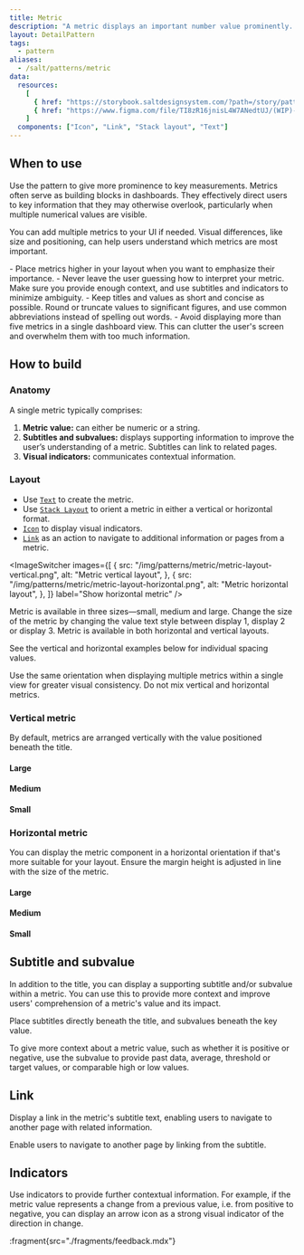 ```yaml
---
title: Metric
description: "A metric displays an important number value prominently. You can add indicators or labels to help provide context to the presented value."
layout: DetailPattern
tags:
  - pattern
aliases:
  - /salt/patterns/metric
data:
  resources:
    [
      { href: "https://storybook.saltdesignsystem.com/?path=/story/patterns-metric--metric", label: "Examples" },
      { href: "https://www.figma.com/file/TI8zR16jnisL4W7ANedtUJ/(WIP)-Metric?type=design&node-id=652-3336&mode=design&t=UpxMBoYUQ8vMxz6z-0", label: "Metric examples", internal: true },
    ]
  components: ["Icon", "Link", "Stack layout", "Text"]
---
```


  <Diagram
    src="/img/patterns/metric/metric-hero-shot.png"
    alt="Two example metrics displaying positive and negative indicators."
    contentPosition="top"
    border
  />

## When to use

Use the pattern to give more prominence to key measurements. Metrics often serve as building blocks in dashboards. They effectively direct users to key information that they may otherwise overlook, particularly when multiple numerical values are visible.

You can add multiple metrics to your UI if needed. Visual differences, like size and positioning, can help users understand which metrics are most important.

<GuidanceCallout type="positive" customPillText="Best practices">
  - Place metrics higher in your layout when you want to emphasize their importance.
  - Never leave the user guessing how to interpret your metric. Make sure you provide enough context, and use subtitles and indicators to minimize ambiguity.
  - Keep titles and values as short and concise as possible. Round or truncate values to significant figures, and use common abbreviations instead of spelling out words.
  - Avoid displaying more than five metrics in a single dashboard view. This can clutter the user's screen and overwhelm them with too much information.
</GuidanceCallout>

## How to build

### Anatomy

A single metric typically comprises:

1. **Metric value:** can either be numeric or a string.
2. **Subtitles and subvalues:** displays supporting information to improve the user’s understanding of a metric. Subtitles can link to related pages.
3. **Visual indicators:** communicates contextual information.

<Diagram
  src="/img/patterns/metric/metric-anatomy.png"
  alt="Anatomy of metric"
  contentPosition="top"
  border
/>

### Layout

- Use [`Text`](/salt/components/text) to create the metric.
- Use [`Stack Layout`](/salt/components/layouts/stack-layout) to orient a metric in either a vertical or horizontal format.
- [`Icon`](/salt/components/icon) to display visual indicators.
- [`Link`](/salt/components/link) as an action to navigate to additional information or pages from a metric.

<ImageSwitcher
  images={[
    {
      src: "/img/patterns/metric/metric-layout-vertical.png",
      alt: "Metric vertical layout",
    },
    {
      src: "/img/patterns/metric/metric-layout-horizontal.png",
      alt: "Metric horizontal layout",
    },
  ]}
  label="Show horizontal metric"
/>

Metric is available in three sizes—small, medium and large. Change the size of the metric by changing the value text style between display 1, display 2 or display 3.  Metric is available in both horizontal and vertical layouts.

See the vertical and horizontal examples below for individual spacing values.

<GuidanceCallout type="positive" customPillText="Best practices">
 Use the same orientation when displaying multiple metrics within a single view for greater visual consistency. Do not mix vertical and horizontal metrics.
</GuidanceCallout>

### Vertical metric

By default, metrics are arranged vertically with the value positioned beneath the title.

#### Large

  <Diagram
    src="/img/patterns/metric/vertical-metric-large.png"
    alt="Example showing large metric with vertical layout."
    contentPosition="top"
    border
  />

#### Medium

  <Diagram
    src="/img/patterns/metric/vertical-metric-medium.png"
    alt="Example showing medium metric with vertical layout."
    contentPosition="top"
    border
  />

#### Small

  <Diagram
    src="/img/patterns/metric/vertical-metric-small.png"
    alt="Example showing small metric with vertical layout."
    contentPosition="top"
    border
  />

### Horizontal metric

You can display the metric component in a horizontal orientation if that's more suitable for your layout. Ensure the margin height is adjusted in line with the size of the metric.

#### Large

  <Diagram
    src="/img/patterns/metric/metric-spacing-large.png"
    alt="Example showing large metric with horizontal layout."
    contentPosition="top"
    border
  />

#### Medium

  <Diagram
    src="/img/patterns/metric/metric-spacing-medium.png"
    alt="Example showing medium metric with horizontal layout."
    contentPosition="top"
    border
  />

#### Small

  <Diagram
    src="/img/patterns/metric/metric-spacing-small.png"
    alt="Example showing small metric with horizontal layout."
    contentPosition="top"
    border
  />


## Subtitle and subvalue

In addition to the title, you can display a supporting subtitle and/or subvalue within a metric. You can use this to provide more context and improve users' comprehension of a metric's value and its impact.

Place subtitles directly beneath the title, and subvalues beneath the key value.

  <Diagram
    src="/img/patterns/metric/subtitle-and-subvalue.png"
    alt="Example showing a metric with a subtitle and subvalue."
    contentPosition="top"
    border
  />

<GuidanceCallout type="positive" customPillText="Best practices">
  To give more context about a metric value, such as whether it is positive or negative, use the subvalue to provide past data, average, threshold or target values, or comparable high or low values.
</GuidanceCallout>

## Link

Display a link in the metric's subtitle text, enabling users to navigate to another page with related information.

Enable users to navigate to another page by linking from the subtitle.

  <Diagram
    src="/img/patterns/metric/metric-link.png"
    alt="Example showing a metric with a link."
    contentPosition="top"
    border
  />

## Indicators

Use indicators to provide further contextual information. For example, if the metric value represents a change from a previous value, i.e. from positive to negative, you can display an arrow icon as a strong visual indicator of the direction in change.

  <Diagram
    src="/img/patterns/metric/metric-indicators.png"
    alt="Example showing two metrics with positive and negative indicators."
    contentPosition="top"
    border
  />

:fragment{src="./fragments/feedback.mdx"}
